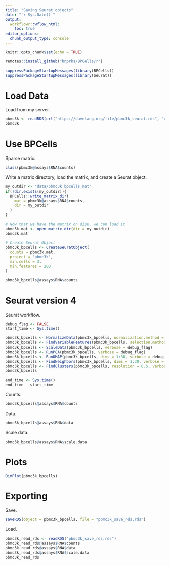 ```yaml
---
title: "Saving Seurat objects"
date: "`r Sys.Date()`"
output:
  workflowr::wflow_html:
    toc: true
editor_options:
  chunk_output_type: console
---
```


```r
knitr::opts_chunk$set(echo = TRUE)
```

```r
remotes::install_github("bnprks/BPCells/r")
```

```r
suppressPackageStartupMessages(library(BPCells))
suppressPackageStartupMessages(library(Seurat))
```

# Load Data

Load from my server.

```r
pbmc3k <- readRDS(url("https://davetang.org/file/pbmc3k_seurat.rds", "rb"))
pbmc3k
```

# Use BPCells

Sparse matrix.

```r
class(pbmc3k@assays$RNA$counts)
```

Write a matrix directory, load the matrix, and create a Seurat object. 

```r
my_outdir <- "data/pbmc3k_bpcells_mat"
if(!dir.exists(my_outdir)){
  BPCells::write_matrix_dir(
    mat = pbmc3k@assays$RNA$counts,
    dir = my_outdir
  )
}

# Now that we have the matrix on disk, we can load it
pbmc3k.mat <- open_matrix_dir(dir = my_outdir)
pbmc3k.mat

# Create Seurat Object
pbmc3k_bpcells <- CreateSeuratObject(
  counts = pbmc3k.mat,
  project = 'pbmc3k',
  min.cells = 3,
  min.features = 200
)

pbmc3k_bpcells@assays$RNA$counts
```

# Seurat version 4

Seurat workflow.

```r
debug_flag <- FALSE
start_time <- Sys.time()

pbmc3k_bpcells <- NormalizeData(pbmc3k_bpcells, normalization.method = "LogNormalize")
pbmc3k_bpcells <- FindVariableFeatures(pbmc3k_bpcells, selection.method = 'vst', nfeatures = 2000, verbose = debug_flag)
pbmc3k_bpcells <- ScaleData(pbmc3k_bpcells, verbose = debug_flag)
pbmc3k_bpcells <- RunPCA(pbmc3k_bpcells, verbose = debug_flag)
pbmc3k_bpcells <- RunUMAP(pbmc3k_bpcells, dims = 1:30, verbose = debug_flag)
pbmc3k_bpcells <- FindNeighbors(pbmc3k_bpcells, dims = 1:30, verbose = debug_flag)
pbmc3k_bpcells <- FindClusters(pbmc3k_bpcells, resolution = 0.5, verbose = debug_flag)
pbmc3k_bpcells

end_time <- Sys.time()
end_time - start_time
```

Counts.

```r
pbmc3k_bpcells@assays$RNA$counts
```

Data.

```r
pbmc3k_bpcells@assays$RNA$data
```

Scale data.

```r
pbmc3k_bpcells@assays$RNA$scale.data
```

# Plots

```r
DimPlot(pbmc3k_bpcells)
```

# Exporting

Save.

```r
saveRDS(object = pbmc3k_bpcells, file = "pbmc3k_save_rds.rds")
```

Load.

```r
pbmc3k_read_rds <- readRDS("pbmc3k_save_rds.rds")
pbmc3k_read_rds@assays$RNA$counts
pbmc3k_read_rds@assays$RNA$data
pbmc3k_read_rds@assays$RNA$scale.data
pbmc3k_read_rds
```
